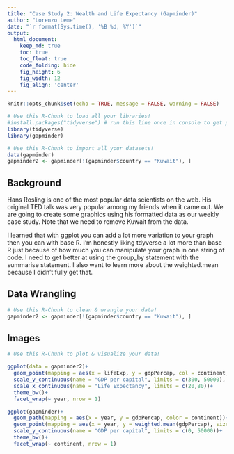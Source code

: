 ```yaml
---
title: "Case Study 2: Wealth and Life Expectancy (Gapminder)"
author: "Lorenzo Leme"
date: "`r format(Sys.time(), '%B %d, %Y')`"
output:
  html_document:  
    keep_md: true
    toc: true
    toc_float: true
    code_folding: hide
    fig_height: 6
    fig_width: 12
    fig_align: 'center'
---
```


```r
knitr::opts_chunk$set(echo = TRUE, message = FALSE, warning = FALSE)
```

```r
# Use this R-Chunk to load all your libraries!
#install.packages("tidyverse") # run this line once in console to get package
library(tidyverse)
library(gapminder)

```

```r
# Use this R-Chunk to import all your datasets!
data(gapminder)
gapminder2 <- gapminder[!(gapminder$country == "Kuwait"), ]
```

## Background

Hans Rosling is one of the most popular data scientists on the web. His original TED talk was very popular among my friends when it came out. We are going to create some graphics using his formatted data as our weekly case study. Note that we need to remove Kuwait from the data.

I learned that with ggplot you can add a lot more variation to your graph then you can with base R. I'm honestly liking tdyverse a lot more than base R just because of how much you can manipulate your graph in one string of code. I need to get better at using the group_by statement with the summarise statement. I also want to learn more about the weighted.mean because I didn't fully get that.

## Data Wrangling

```r
# Use this R-Chunk to clean & wrangle your data!
gapminder2 <- gapminder[!(gapminder$country == "Kuwait"), ]

```

## Images

```r
# Use this R-Chunk to plot & visualize your data!

ggplot(data = gapminder2)+
  geom_point(mapping = aes(x = lifeExp, y = gdpPercap, col = continent, size = (pop/100000)))+
  scale_y_continuous(name = "GDP per capital", limits = c(300, 50000), trans = "sqrt")+
  scale_x_continuous(name = "Life Expectancy", limits = c(20,80))+
  theme_bw()+
  facet_wrap(~ year, nrow = 1)

ggplot(gapminder)+
  geom_path(mapping = aes(x = year, y = gdpPercap, color = continent))+
  geom_point(mapping = aes(x = year, y = weighted.mean(gdpPercap), size = pop/100000))+
  scale_y_continuous(name = "GDP per capital", limits = c(0, 50000))+
  theme_bw()+
  facet_wrap(~ continent, nrow = 1)
```



